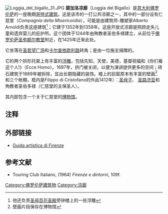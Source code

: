 [[Image:Loggia_del_bigallo_31.JPG|thumb]]
'''碧加洛凉廊'''（Loggia del Bigallo）是[[意大利|意大利]][[佛罗伦萨|佛罗伦萨]]的一座晚期[[哥特式建筑|哥特式建筑]]。这是该市的一打公共凉廊之一，其中的一部分设有仁慈堂（''Compagnia della Misericordia''），可能是由建筑师-雕塑家Alberto Arnoldi负责这座建筑<ref>他还负责[[圣母百花圣殿|圣母百花圣殿]]旁钟楼上的一些浮雕</ref>；它建于1352年到1358年。这座开放式凉廊是照顾走失儿童和遗弃婴儿的庇护所。这个团体于1244年由殉教者圣伯多禄建立，从前位于[[佛罗伦萨圣弥额尔教堂|佛罗伦萨圣弥额尔教堂]]附近，在1425年迁来此处。 

它坐落在[[圣若望广场_(佛罗伦萨)|圣若望广场]]和[[卡尔查依欧利路|卡尔查依欧利路]]转角；是由一位施主捐赠的。  

它的两个拱形托架上有丰富的[[浮雕|浮雕]]，包括先知，天使，美德，基督祝福和《你们看这个人!》（Ecce Homo）。1697年，拱门被关闭，以便为演讲提供更多的空间；砖石建筑于1889年被拆除，显出长期隐藏的装饰。楼上的前窗原本有丰富的壁画<ref>壁画片段保存在博物馆</ref> 和三个帐棚，框内是Filippo di Cristofano的作品1412年）：[[圣母玛利亚_(绘画)|圣母子]]、 [[圣路济亚|圣路济亚]]和殉教者圣伯多禄（仁慈堂的主保圣人）。

其内部包含一个关于仁慈堂的[[博物馆|博物馆]]。
{{commonscat|Museo del Bigallo (Florence)}}

==注释==
{{reflist}}

==外部链接==
*[http://www.mega.it/ita/gui/monu/buz.htm Guida artistica di Firenze] {{Wayback|url=http://www.mega.it/ita/gui/monu/buz.htm |date=20110517130641 }}

==参考文献==
*Touring Club Italiano, (1964) ''Firenze e dintorni'', 109f.
{{coord|43|46|21.89|N|11|15|18.92|E|type:landmark_scale:100|display=title}}

{{DEFAULTSORT:Loggia Del Bigallo}}
[[Category:佛罗伦萨建筑物|Category:佛罗伦萨建筑物]]
[[Category:涼廊|Category:涼廊]]
